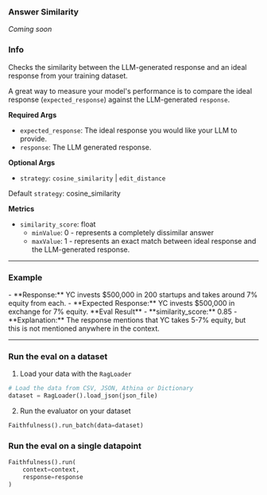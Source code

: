
### Answer Similarity

_Coming soon_

### Info

Checks the similarity between the LLM-generated response and an ideal response from your training dataset.

A great way to measure your model's performance is to compare the ideal response (`expected_response`) against the LLM-generated `response`.

**Required Args**

- `expected_response`: The ideal response you would like your LLM to provide.
- `response`: The LLM generated response.

**Optional Args**

- `strategy`: `cosine_similarity` | `edit_distance`

Default `strategy`: cosine_similarity

**Metrics**

- `similarity_score`: float
  - `minValue`: 0 - represents a completely dissimilar answer
  - `maxValue`: 1 - represents an exact match between ideal response and the LLM-generated response.

---

### Example

<Callout type='infos'>
- **Response:** YC invests $500,000 in 200 startups and takes around 7% equity from each.
- **Expected Response:** YC invests $500,000 in exchange for 7% equity.

</Callout>

<Callout type='info'>
**Eval Result**
- **similarity_score:** 0.85
- **Explanation:** The response mentions that YC takes 5-7% equity, but this is not mentioned anywhere in the context.

</Callout>

---

### Run the eval on a dataset

1. Load your data with the `RagLoader`

```python
# Load the data from CSV, JSON, Athina or Dictionary
dataset = RagLoader().load_json(json_file)
```

2. Run the evaluator on your dataset

```python
Faithfulness().run_batch(data=dataset)
```

### Run the eval on a single datapoint

```python
Faithfulness().run(
    context=context,
    response=response
)
```
